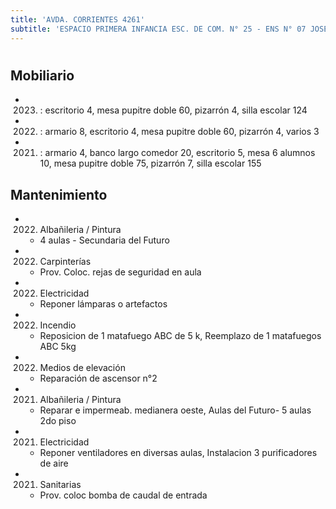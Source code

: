 ```yaml
---
title: 'AVDA. CORRIENTES 4261'
subtitle: 'ESPACIO PRIMERA INFANCIA ESC. DE COM. N° 25 - ENS N° 07 JOSE MARIA TORRES - ESC. DE COM. N° 08 PATRICIAS ARGENTINAS - ESC. DE COM. N° 25 SANTIAGO DE LINIERS'
---
```


#


## Mobiliario

*  (2023) : escritorio 4, mesa pupitre doble 60, pizarrón 4, silla escolar 124 

*  (2022) : armario 8, escritorio 4, mesa pupitre doble 60, pizarrón 4, varios 3 

*  (2021) : armario 4, banco largo comedor 20, escritorio 5, mesa 6 alumnos 10, mesa pupitre doble 75, pizarrón 7, silla escolar 155 





## Mantenimiento

*  (2022) Albañileria / Pintura 
    + 4 aulas - Secundaria del Futuro

*  (2022) Carpinterías 
    + Prov. Coloc. rejas de seguridad en aula

*  (2022) Electricidad 
    + Reponer lámparas o artefactos

*  (2022) Incendio 
    + Reposicion de 1 matafuego ABC de 5 k, Reemplazo de 1 matafuegos ABC 5kg

*  (2022) Medios de elevación 
    + Reparación de ascensor n°2

*  (2021) Albañileria / Pintura 
    + Reparar e impermeab. medianera oeste, Aulas del Futuro- 5 aulas 2do piso

*  (2021) Electricidad 
    + Reponer ventiladores en diversas aulas, Instalacion 3 purificadores de aire

*  (2021) Sanitarias 
    + Prov. coloc  bomba de caudal de entrada



